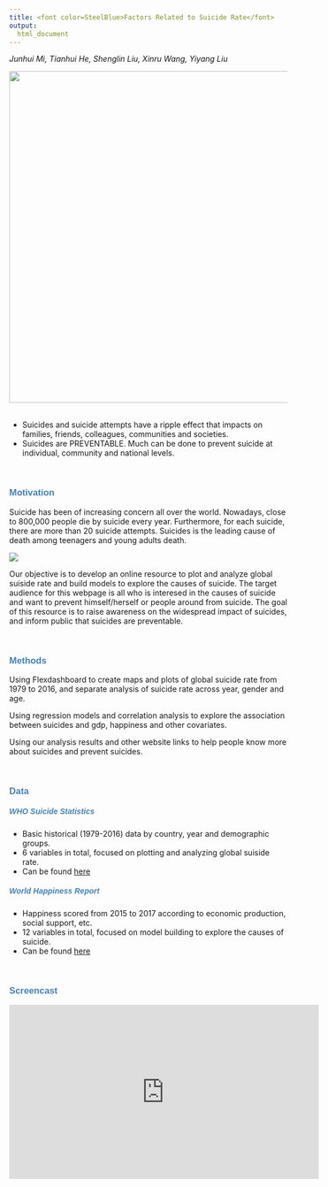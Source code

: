 ```yaml
---
title: <font color=SteelBlue>Factors Related to Suicide Rate</font>
output: 
  html_document
---
```



<p style="font-style:italic;">Junhui Mi, Tianhui He, Shenglin Liu, Xinru Wang, Yiyang Liu </p>



<center>
![](https://www.straitstimes.com/sites/default/files/styles/article_pictrure_780x520_/public/articles/2019/12/05/nz_suicide_051233.jpg?itok=TkM4ry70&timestamp=1575501541){width=600px}
</center>
<br>
<ul>
<li>Suicides and suicide attempts have a ripple effect that impacts on families, friends, colleagues, communities and societies. </li>
<li>Suicides are PREVENTABLE. Much can be done to prevent suicide at individual, community and national levels.</li>
</ul>

<br>

<font color=SteelBlue face="Helvetica"><h3>**Motivation**</h3></font>

Suicide has been of increasing concern all over the world. Nowadays, close to 800,000 people die by suicide every year. Furthermore, for each suicide, there are more than 20 suicide attempts. Suicides is the leading cause of death among teenagers and young adults death.

![](./image/top-three-causes.png)

Our objective is to develop an online resource to plot and analyze global suiside rate and build models to explore the causes of suicide. The target audience for this webpage is all who is interesed in the causes of suicide and want to prevent himself/herself or people around from suicide. The goal of this resource is to raise awareness on the widespread impact of suicides, and inform public that suicides are preventable.

<br>

<font color=SteelBlue face="Helvetica"><h3>**Methods**</h3></font>

Using Flexdashboard to create maps and plots of global suicide rate from 1979 to 2016, and separate analysis of suicide rate across year, gender and age.

Using regression models and correlation analysis to explore the association between suicides and gdp, happiness and other covariates.

Using our analysis results and other website links to help people know more about suicides and prevent suicides.

<br>


<font color=SteelBlue face="Helvetica"><h3>**Data**</h3></font>


<font color=SteelBlue face="Helvetica"><h5>**WHO Suicide Statistics**</h5></font>
<ul>
<li>Basic historical (1979-2016) data by country, year and demographic groups.</li>

<li>6 variables in total, focused on plotting and analyzing global suiside rate.</li>

<li>Can be found [here](https://www.kaggle.com/szamil/who-suicide-statistics)</li>
</ul>
<font color=SteelBlue face="Helvetica"><h5>**World Happiness Report**</h5></font>
<ul>
<li>Happiness scored from 2015 to 2017 according to economic production, social support, etc.</li>

<li>12 variables in total, focused on model building to explore the causes of suicide.</li>

<li>Can be found [here](https://www.kaggle.com/unsdsn/world-happiness)</li>
</ul>
<br>
<font color=SteelBlue face="Helvetica"><h3>**Screencast**</h3></font>

<center>
<iframe width="560" height="315" src="https://www.youtube.com/embed/QF204lWbQ_E" frameborder="0" allow="accelerometer; autoplay; encrypted-media; gyroscope; picture-in-picture" allowfullscreen></iframe>
</center>